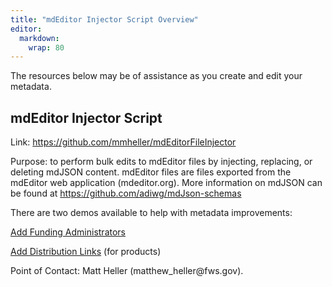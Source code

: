 ```yaml
---
title: "mdEditor Injector Script Overview"
editor: 
  markdown: 
    wrap: 80
---
```


The resources below may be of assistance as you create and edit your metadata.

## mdEditor Injector Script

Link: <https://github.com/mmheller/mdEditorFileInjector>

Purpose: to perform bulk edits to mdEditor files by injecting, replacing, or
deleting mdJSON content. mdEditor files are files exported from the mdEditor web
application (mdeditor.org). More information on mdJSON can be found at
<https://github.com/adiwg/mdJson-schemas>

There are two demos available to help with metadata improvements:

[Add Funding Administrators](injector_script_funding.qmd)

[Add Distribution Links](injector_script_distribution_links.qmd) (for products)

Point of Contact: Matt Heller (matthew_heller\@fws.gov).
